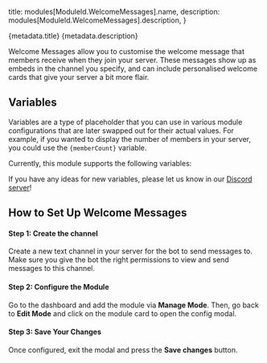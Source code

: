 

  title: modules[ModuleId.WelcomeMessages].name,
  description: modules[ModuleId.WelcomeMessages].description,
}

<Heading>
  <HeadingTitle>{metadata.title}</HeadingTitle>
  <HeadingDescription>{metadata.description}</HeadingDescription>
</Heading>

Welcome Messages allow you to customise the welcome message that members receive when they join your server. These messages show up as embeds in the channel you specify, and can include personalised welcome cards that give your server a bit more flair.

## Variables

Variables are a type of placeholder that you can use in various module configurations that are later swapped out for their actual values. For example, if you wanted to display the number of members in your server, you could use the `{memberCount}` variable.

Currently, this module supports the following variables:

<ModuleVariables moduleId={ModuleId.WelcomeMessages} />

If you have any ideas for new variables, please let us know in our [Discord server](https://phasebot.xyz/redirect/discord)!

## How to Set Up Welcome Messages

#### Step 1: Create the channel

Create a new text channel in your server for the bot to send messages to. Make sure you give the bot the right permissions to view and send messages to this channel.

#### Step 2: Configure the Module

Go to the dashboard and add the module via **Manage Mode**. Then, go back to **Edit Mode** and click on the module card to open the config modal.

#### Step 3: Save Your Changes

Once configured, exit the modal and press the **Save changes** button.
